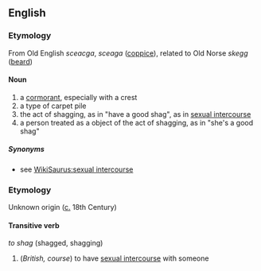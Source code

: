 ==English==

===Etymology===
From Old English ''sceacga'', ''sceaga'' ([[coppice]]), related to Old Norse ''skegg'' ([[beard]])

====Noun====
#a [[cormorant]], especially with a crest
#a type of carpet pile
#the act of shagging, as in "have a good shag", as in [[sexual intercourse]]
#a person treated as a object of the act of shagging, as in "she's a good shag"

=====Synonyms=====
*see [[WikiSaurus:sexual intercourse]]

===Etymology===
Unknown origin ([[circa|c.]] 18th Century)

====Transitive verb====
''to shag'' (shagged, shagging)
#(''British, course'') to have [[sexual intercourse]] with someone